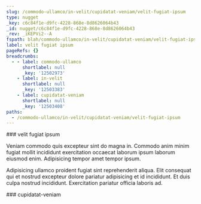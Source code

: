 ```yaml
---
slug: /commodo-ullamco/in-velit/cupidatat-veniam/velit-fugiat-ipsum
type: nugget
_key: c6c84f1e-d9fc-4228-868e-8d8626064b43
_id: nugget/c6c84f1e-d9fc-4228-868e-8d8626064b43
_rev: _iKEPVi2--A
fspath: blah/commodo-ullamco/in-velit/cupidatat-veniam/velit-fugiat-ipsum.md
label: velit fugiat ipsum
pageRefs: {}
breadcrumbs:
  - - label: commodo-ullamco
      shortlabel: null
      _key: '12502973'
    - label: in-velit
      shortlabel: null
      _key: '12503383'
    - label: cupidatat-veniam
      shortlabel: null
      _key: '12503408'
paths:
  - /commodo-ullamco/in-velit/cupidatat-veniam/velit-fugiat-ipsum
---
```


<NuggetArea>
<Nugget slug="/commodo-ullamco/in-velit/cupidatat-veniam/velit-fugiat-ipsum" type="nugget" _key="c6c84f1e-d9fc-4228-868e-8d8626064b43" _id="nugget/c6c84f1e-d9fc-4228-868e-8d8626064b43" _rev="_iKEPVi2--A" fspath="blah/commodo-ullamco/in-velit/cupidatat-veniam/velit-fugiat-ipsum.md" label="velit fugiat ipsum" paths="/commodo-ullamco/in-velit/cupidatat-veniam/velit-fugiat-ipsum">
<NuggetBody>
### velit fugiat ipsum

Veniam commodo quis excepteur sint do magna in. Commodo anim minim fugiat mollit incididunt exercitation occaecat laborum ipsum laborum eiusmod enim. Adipisicing tempor amet tempor ipsum.

Adipisicing ullamco proident fugiat sint reprehenderit aliqua. Elit consequat qui et nostrud excepteur dolore pariatur adipisicing et id incididunt. Et duis culpa nostrud incididunt. Exercitation pariatur officia laboris ad.

</NuggetBody>
<Breadcrumbs>
<Crumbs>
<Crumb _key="12502973" label="commodo-ullamco" /><Crumb _key="12503383" label="in-velit" /><Crumb _key="12503408" label="cupidatat-veniam" />
</Crumbs>
</Breadcrumbs>
</Nugget>

<NuggetsInbound>
</NuggetsInbound>
<NuggetsOutbound>
</NuggetsOutbound>
</NuggetArea>
<PassagesInbound>
<Passage direction="inbound" type="passage" _key="12503408" _id="passage/12503408" _rev="_iKEPViy--_" label="cupidatat-veniam" passage="cupidatat-veniam" fspath="blah/commodo-ullamco/in-velit/cupidatat-veniam" paths="/commodo-ullamco/in-velit/cupidatat-veniam" slug="/commodo-ullamco/in-velit/cupidatat-veniam">
<NuggetBody>
### cupidatat-veniam

</NuggetBody>
<Breadcrumbs>
<Crumbs>
<Crumb _key="12502973" label="commodo-ullamco" /><Crumb _key="12503383" label="in-velit" />
</Crumbs>
</Breadcrumbs>
</Passage>

</PassagesInbound>
<PassagesOutbound>
</PassagesOutbound>